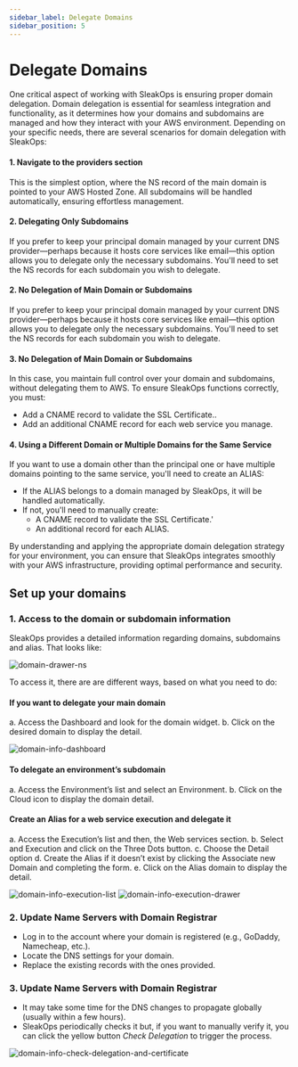```yaml
---
sidebar_label: Delegate Domains
sidebar_position: 5
---
```



# Delegate Domains

One critical aspect of working with SleakOps is ensuring proper domain delegation. Domain delegation is essential for seamless integration and functionality, as it determines how your domains and subdomains are managed and how they interact with your AWS environment.
Depending on your specific needs, there are several scenarios for domain delegation with SleakOps:

#### 1. Navigate to the providers section

This is the simplest option, where the NS record of the main domain is pointed to your AWS Hosted Zone. All subdomains will be handled automatically, ensuring effortless management.

#### 2. Delegating Only Subdomains

If you prefer to keep your principal domain managed by your current DNS provider—perhaps because it hosts core services like email—this option allows you to delegate only the necessary subdomains. You'll need to set the NS records for each subdomain you wish to delegate.

#### 2. No Delegation of Main Domain or Subdomains

If you prefer to keep your principal domain managed by your current DNS provider—perhaps because it hosts core services like email—this option allows you to delegate only the necessary subdomains. You'll need to set the NS records for each subdomain you wish to delegate.

#### 3. No Delegation of Main Domain or Subdomains

In this case, you maintain full control over your domain and subdomains, without delegating them to AWS. To ensure SleakOps functions correctly, you must:

- Add a CNAME record to validate the SSL Certificate.. 
- Add an additional CNAME record for each web service you manage.

#### 4. Using a Different Domain or Multiple Domains for the Same Service

If you want to use a domain other than the principal one or have multiple domains pointing to the same service, you'll need to create an ALIAS:

- If the ALIAS belongs to a domain managed by SleakOps, it will be handled automatically.
- If not, you'll need to manually create:
  - A CNAME record to validate the SSL Certificate.'
  - An additional record for each ALIAS.

By understanding and applying the appropriate domain delegation strategy for your environment, you can ensure that SleakOps integrates smoothly with your AWS infrastructure, providing optimal performance and security.

## Set up your domains

### 1. Access to the domain or subdomain information 
SleakOps provides a detailed information regarding domains, subdomains and alias. That looks like: 

<Zoom overlayBgColorEnd="rgba(255, 255, 255, 0.8)">
<img
    src="/img/domain/domain-drawer-ns.png"
    alt="domain-drawer-ns"
/>
</Zoom>

To access it, there are are different ways, based on what you need to do:

#### If you want to delegate your main domain
  a. Access the Dashboard and look for the domain widget.
  b. Click on the desired domain to display the detail. 

<Zoom overlayBgColorEnd="rgba(255, 255, 255, 0.8)">
<img
    src="/img/domain/domain-info-dashboard.png"
    alt="domain-info-dashboard"
/>
</Zoom>

#### To delegate an environment’s subdomain
  a. Access the Environment’s list and select an Environment. 
  b. Click on the Cloud icon to display the domain detail.


#### Create an Alias for a web service execution and delegate it 
  a. Access the Execution’s list and then, the Web services section.
  b. Select and Execution and click on the Three Dots button.
  c. Choose the Detail option
  d. Create the Alias if it doesn’t exist by clicking the Associate new Domain and completing the form.
  e. Click on the Alias domain to display the detail.

<Zoom overlayBgColorEnd="rgba(255, 255, 255, 0.8)">
<img
    src="/img/domain/domain-info-execution-list.png"
    alt="domain-info-execution-list"
/>
</Zoom>

<Zoom overlayBgColorEnd="rgba(255, 255, 255, 0.8)">
<img
    src="/img/domain/domain-info-execution-drawer.png"
    alt="domain-info-execution-drawer"
/>
</Zoom>

### 2. Update Name Servers with Domain Registrar
- Log in to the account where your domain is registered (e.g., GoDaddy, Namecheap, etc.).
- Locate the DNS settings for your domain.
- Replace the existing records with the ones provided.

### 3. Update Name Servers with Domain Registrar
- It may take some time for the DNS changes to propagate globally (usually within a few hours).
- SleakOps periodically checks it but, if you want to manually verify it, you can click the yellow button _Check Delegation_  to trigger the process. 

<Zoom overlayBgColorEnd="rgba(255, 255, 255, 0.8)">
<img
    src="/img/domain/domain-info-check-delegation-and-certificate.png"
    alt="domain-info-check-delegation-and-certificate"
/>
</Zoom>
